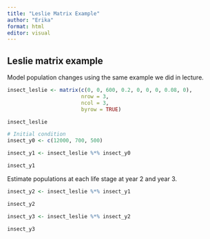 ```yaml
---
title: "Leslie Matrix Example"
author: "Erika"
format: html
editor: visual
---
```


## Leslie matrix example

Model population changes using the same example we did in lecture.

```r

insect_leslie <- matrix(c(0, 0, 600, 0.2, 0, 0, 0, 0.08, 0), 
                        nrow = 3, 
                        ncol = 3, 
                        byrow = TRUE)

insect_leslie
```

```r
# Initial condition
insect_y0 <- c(12000, 700, 500)

```

```r
insect_y1 <- insect_leslie %*% insect_y0

insect_y1
```

Estimate populations at each life stage at year 2 and year 3.

```r
insect_y2 <- insect_leslie %*% insect_y1

insect_y2
```

```r
insect_y3 <- insect_leslie %*% insect_y2

insect_y3
```
